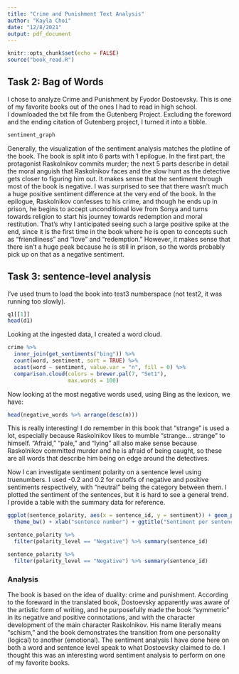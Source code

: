 ```yaml
---
title: "Crime and Punishment Text Analysis"
author: "Kayla Choi"
date: "12/8/2021"
output: pdf_document
---
```


```r
knitr::opts_chunk$set(echo = FALSE)
source("book_read.R")
```

## Task 2: Bag of Words
  
I chose to analyze Crime and Punishment by Fyodor Dostoevsky. This is one of my favorite books out of the ones I had to read in high school.   
I downloaded the txt file from the Gutenberg Project. Excluding the foreword and the ending citation of Gutenberg project, I turned it into a tibble. 
  
```r
sentiment_graph
```
  
  
Generally, the visualization of the sentiment analysis matches the plotline of the book. The book is split into 6 parts with 1 epilogue. In the first part, the protagonist Raskolnikov commits murder; the next 5 parts describe in detail the moral anguish that Raskolnikov faces and the slow hunt as the detective gets closer to figuring him out. It makes sense that the sentiment through most of the book is negative. I was surprised to see that there wasn't much a huge positive sentiment difference at the very end of the book. In the epilogue, Raskolnikov confesses to his crime, and though he ends up in prison, he begins to accept unconditional love from Sonya and turns towards religion to start his journey towards redemption and moral restitution. That's why I anticipated seeing such a large positive spike at the end, since it is the first time in the book where he is open to concepts such as "friendliness" and "love" and "redemption." However, it makes sense that there isn't a huge peak because he is still in prison, so the words probably pick up on that as a negative sentiment.  
  
  
  
## Task 3: sentence-level analysis
  
I've used tnum to load the book into test3 numberspace (not test2, it was running too slowly).    
  
```r
q1[[1]]
head(d1)
```
  
Looking at the ingested data, I created a word cloud.  
  
```r
crime %>%
  inner_join(get_sentiments("bing")) %>%
  count(word, sentiment, sort = TRUE) %>%
  acast(word ~ sentiment, value.var = "n", fill = 0) %>%
  comparison.cloud(colors = brewer.pal(7, "Set1"),
                   max.words = 100)
```
  
Now looking at the most negative words used, using Bing as the lexicon, we have: 
  
```r
head(negative_words %>% arrange(desc(n)))
```
  
This is really interesting! I do remember in this book that "strange" is used a lot, especially because Raskolnikov likes to mumble "strange... strange" to himself. "Afraid," "pale," and "lying" all also make sense because Raskolnikov committed murder and he is afraid of being caught, so these are all words that describe him being on edge around the detectives.   
  
Now I can investigate sentiment polarity on a sentence level using truenumbers. I used -0.2 and 0.2 for cutoffs of negative and positive sentiments respectively, with "neutral" being the category between them. I plotted the sentiment of the sentences, but it is hard to see a general trend. I provide a table with the summary data for reference.     
  
```r
ggplot(sentence_polarity, aes(x = sentence_id, y = sentiment)) + geom_point() + 
  theme_bw() + xlab("sentence number") + ggtitle("Sentiment per sentence") 

sentence_polarity %>% 
  filter(polarity_level == "Negative") %>% summary(sentence_id)

sentence_polarity %>% 
  filter(polarity_level == "Negative") %>% summary(sentence_id)
```
   
   
### Analysis
  
The book is based on the idea of duality: crime and punishment. According to the foreward in the translated book, Dostoevsky apparently was aware of the artistic form of writing, and he purposefully made the book "symmetric" in its negative and positive connotations, and with the character development of the main character Raskolnikov. His name literally means "schism," and the book demonstrates the transition from one personality (logical) to another (emotional). The sentiment analysis I have done here on both a word and sentence level speak to what Dostoevsky claimed to do. I thought this was an interesting word sentiment analysis to perform on one of my favorite books.   
    